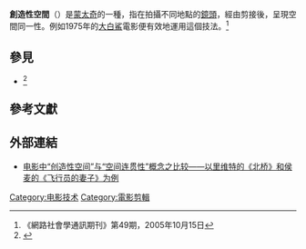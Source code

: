 '''創造性空間'''（{{lang|en|Creative Geography}}）是[[蒙太奇|蒙太奇]]的一種，指在拍攝不同地點的[[鏡頭|鏡頭]]，經由剪接後，呈現空間同一性。例如1975年的[[大白鯊_(電影)|大白鯊]]電影便有效地運用這個技法。<ref>《網路社會學通訊期刊》第49期，2005年10月15日 </ref>

== 參見 ==
*{{en-link|連戲剪接|Continuity editing}} <ref>{{Cite web |url=http://www.twmovies.com/?p=22257 |title=電影專業術語翻譯-002 |accessdate=2014-12-15 |archive-date=2016-03-04 |archive-url=https://web.archive.org/web/20160304093524/http://www.twmovies.com/?p=22257 |dead-url=no }}</ref>

==參考文獻==
{{reflist}}

== 外部連結 ==
*[http://wenku.baidu.com/view/c744a7a2284ac850ad024283.html 电影中“创造性空间”与“空间连贯性”概念之比较——以里维特的《北桥》和侯麦的《飞行员的妻子》为例]

[[Category:电影技术|Category:电影技术]]
[[Category:電影剪輯|Category:電影剪輯]]

{{電影小作品}}